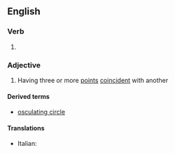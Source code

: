 ==English==

===Verb===
{{head|en|present participle}}

# {{present participle of|osculate|lang=en|nocat=1}}

===Adjective===
{{en-adj}}

# {{lb|en|mathematics|of a curve}} Having three or more [[point]]s [[coincident]] with another

====Derived terms====
* [[osculating circle]]

====Translations====
{{trans-top|having three or more coincident points}}
* Italian: {{t|it|osculatore}}
{{trans-mid}}
{{trans-bottom}}